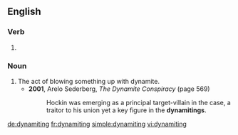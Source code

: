 ==English==

===Verb===
{{head|en}}

# {{present participle of|dynamite}}

===Noun===
{{en-noun}}

# The act of blowing something up with dynamite.
#* '''2001''', Arelo Sederberg, ''The Dynamite Conspiracy'' (page 569)
#*: Hockin was emerging as a principal target-villain in the case, a traitor to his union yet a key figure in the '''dynamitings'''.

[[de:dynamiting]]
[[fr:dynamiting]]
[[simple:dynamiting]]
[[vi:dynamiting]]